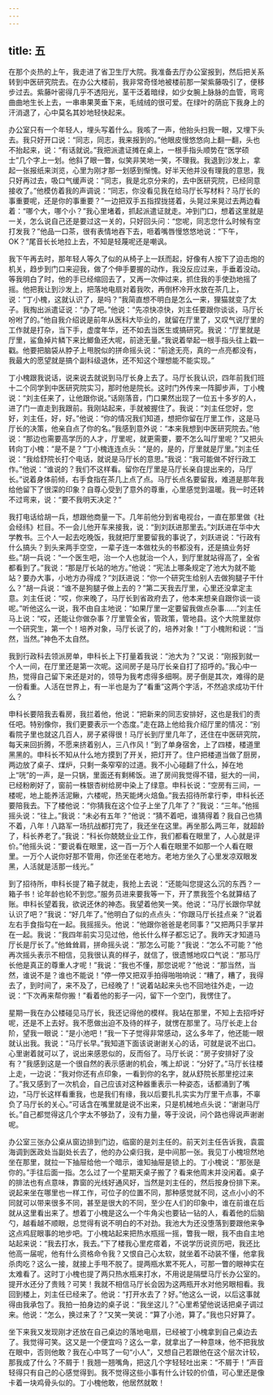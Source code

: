 ```yaml
---
---
---
```

title: 五
---




在那个炎热的上午，我走进了省卫生厅大院。我准备去厅办公室报到，然后把关系转到中医研究院去。在办公大楼前，我非常奇怪地被楼前那一架紫藤吸引了，便移步过去。紫藤叶密得几乎不透阳光，茎干泛着暗绿，如少女腕上脉脉的血管，弯弯曲曲地生长上去，一串串果荚垂下来，毛绒绒的很可爱。在绿叶的荫庇下我身上的汗消退了，心中莫名其妙地轻快起来。

办公室只有一个年轻人，埋头写着什么。我咳了一声，他抬头扫我一眼，又埋下头去。我只好开口说：“同志，同志，我来报到的。”他眼皮慢悠悠向上翻一翻，头也不抬起来，说：“有话就说。”我把派遣证摊在桌上，一根手指头顺势在“医学硕士”几个字上一划。他斜了眼一瞥，似笑非笑地一笑，不理我。我退到沙发上，拿起一张报纸来浏览，心里为刚才那一划感到惭愧。好半天他并没有理我的意思，我只好再过去，吸口气缓声说：“同志，我是北京分来的，去中医研究院，已经同意接收了。”他模仿着我的声调说：“同志，你没看见我在给马厅长写材料？马厅长的事重要呢，还是你的事重要？”一边把双手五指捏拢搓着，头晃过来晃过去两边看着：“哪个大，哪个小？”我心里堵着，抓起派遣证就走。冲到门口，想着这里就是一关，怎么说自己还是要过这一关的，只好回头问：“您呢，同志您什么时候有空打发我？”他品一口茶，很有表情地吞下去，咂着嘴唇慢悠悠地说：“下午，OK？”尾音长长地拉上去，不知是轻蔑呢还是嘲讽。

我下午再去时，那年轻人等久了似的从椅子上一跃而起，好像有人按下了迫击炮的机关，趋步到门口来迎我，做了个伸手要握的动作，我没反应过来，手垂着没动。等我明白了时，他的手已经缩回去了，又再一次伸过来，抓住我的手使劲地摇了摇。他把我让到沙发上，把落地电扇对着我吹，再倒杯冷开水放在茶几上，说：“丁小槐，这就认识了，是吗？”我简直想不明白是怎么一来，狸猫就变了太子。我掏出派遣证说：“办了吧。”他说：“先凉快凉快，刘主任要跟你谈谈，马厅长吩咐了的。”他自我介绍说是前年从医科大毕业的，就留在厅里了，又叹气说厅里的工作就是打杂，当下手，虚度年华，还不如去当医生或搞研究。我说：“厅里就是厅里，鲨鱼掉片鳞下来比鲫鱼还大呢，前途无量。”我说着举起一根手指头往上戳一戳。他要把脑袋从脖子上甩脱似的拼命摇头说：“前途无亮，真的一点亮都没有，我最大的愿望就是搞个副科级退休，还不知这个理想能不能实现。”

丁小槐跟我说话，说来说去就说到马厅长身上去了。马厅长我认识，四年前我们班十二个同学到中医研究院实习，那时他是院长。这时门外传来一阵脚步声，丁小槐说：“刘主任来了，让他跟你说。”话刚落音，门口果然出现了一位五十多岁的人，进了门一直走到我跟前。我刚站起来，手就被握住了。我说：“刘主任您好，您好，刘主任，好，好。”他说：“你的情况我们知道，想把你留在厅里工作，这是马厅长的决策，他亲自点了你的名。”我感到意外说：“本来我想到中医研究院去。”他说：“那边也需要高学历的人才，厅里呢，就更需要，要不怎么叫厅里呢？”又把头转向丁小槐：“是不是？”丁小槐连连点头：“是的，是的，厅里就是厅里。”刘主任说：“我给舒院长打个电话，就说是马厅长的意思。”我说：“我可能做不好行政工作。”他说：“谁说的？我们不这样看。留你在厅里是马厅长亲自提出来的，马厅长。”说着身体前倾，右手食指在茶几上点了点。马厅长点名要留我，难道是那年我给他留下了很深的印象？自尊心受到了意外的尊重，心里感觉到温暖。我一时还转不过弯来，说：“要不我明天决定？”

我打电话给胡一兵，想跟他商量一下。几年前他分到省电视台，一直在那里做《社会经纬》栏目。不一会儿他开车来接我，说：“到刘跃进那里去。”刘跃进在华中大学教书。三个人一起去吃晚饭，我就把厅里要留我的事说了，刘跃进说：“行政有什么搞头？到头来两手空空，一辈子连一本做枕头的书都没有，还是搞业务好些。”胡一兵说：“一个医生吧，治一个人也就治一个人，到厅里就站得高了，全省都看到了。”我说：“那是厅长站的地方。”他说：“宪法上哪条规定了池大为就不能站？要办大事，小地方办得成？”刘跃进说：“你一个研究生给别人去做狗腿子干什么？”胡一兵说：“谁不是狗腿子做上去的？”第二天我去厅里，心里还没拿定主意。刘主任说：“哎，你来晚了，马厅长到省政府去了，他本来想亲自跟你谈一谈呢。”听他这么一说，我不由自主地说：“如果厅里一定要留我做点杂事……”刘主任马上说：“哎，还能让你做杂事？厅里管全省，管政策，管地县。这个大院里就你一个研究生，第一个！培养对象，马厅长说了的，培养对象！”丁小槐附和说：“当然，当然。”神色不太自然。

我到行政科去领派房单，申科长上下打量着我说：“池大为？”又说：“刚报到就一个人一间，在厅里还是第一次呢。这间房子是马厅长亲自打了招呼的。”我心中一热，觉得自己留下来还是对的，领导为我考虑得多细啊。房子倒是其次，难得的是一份看重。人活在世界上，有一半也是为了“看重”这两个字活，不然追求成功干什么？

申科长要陪我去看房，我拦着他，他说：“把新来的同志安排好，这也是我们的责任吧。特别像你，我们更要表示一个态度。”走在路上他给我介绍厅里的情况：“别看院子里也就这几百人，房子紧得很！马厅长到厅里几年了，还住在中医研究院，每天来回折腾，不愿来挤着别人，三八作风！”到了单身宿舍，上了四楼，楼道里黑黑的。申科长不知从什么地方摸到了开关，把灯开了。住户把楼道当做了厨房，两边放了桌子、煤炉，只剩一条窄窄的过道。我不小心碰翻了什么，掉在地上“咣”的一声，是一只锅，里面还有剩稀饭。进了房间我觉得不错，挺大的一间，已经粉刷好了，窗前一株银杏树给房中染上了绿意。申科长说：“空房有三间，一楼呢，地上能养活泥鳅，六楼呢，热天能烤火焙鱼。”我去招待所拿行李，申科长还要陪我去。下了楼他说：“你猜我在这个位子上坐了几年了？”我说：“三年。”他摇摇头说：“往上。”我说：“未必有五年？”他说：“猜不着吧，谁猜得着？我自己也猜不着，八年！八路军一场抗战都打完了，我还坐在这里。再坐那么两三年，就超龄了，科长养老了。”我说：“科长你兢兢业业工作，我们都看在眼里了，人心就是评价。”他摇头说：“要说看在眼里，这一百一万个人看在眼里不如那一个人看在眼里。一万个人说你好那不管用，你还坐在老地方。老地方坐久了心里发凉双眼发黑，人活就是活那一线光。”

到了招待所，申科长提了箱子就走，我抢上去说：“还能叫您提这么沉的东西？一箱子书！论年龄也轮不到您。”服务员进来要我等一下，开了票我签个名就算结了账。申科长望着我，欲说还休的神态。我望着他笑一笑。他说：“马厅长跟你早就认识了吧？”我说：“好几年了。”他明白了似的点点头：“你跟马厅长挂点亲？”说着左右手食指勾在一起。我摇摇头。他说：“他跟你爸爸是老同事？”又把两只手掌并在一起。我说：“我四年前实习见过他，他长什么样子都忘记了。我昨天才知道马厅长是厅长了。”他耸耸肩，拼命摇头说：“那怎么可能？”我说：“怎么不可能？”他再次摇头表示不相信，见我很认真的样子，就信了，很遗憾地叹口气说：“那马厅长他是真正的尊重人才呢！”我说：“我也不懂，那您说呢？”他说：“那当然，当然，谁说不是？谁也不能说！”停一停又把双手拍得啪啪响说：“糟了，糟了，我得去了，到时间了，来不及了，已经晚了！”说着站起来头也不回地往外走，一边说：“下次再来帮你搬！”看着他的影子一闪，留下一个空门，我愣住了。

星期一我在办公楼碰见马厅长，我还记得他的模样。我站在那里，不知上去招呼好呢，还是不上去好。我不愿做出迫不及待的样子，就愣在那里了。马厅长走上台阶，望我一眼说：“是小池吧！”我一下子觉得非常感动，这么多年了，他还能一眼就认出我。我说：“马厅长早。”我知道下面该说谢谢关心的话，可就是说不出口。心里谢着就可以了，说出来感恩似的，反而俗了。马厅长说：“房子安排好了没有？”我感到这是一个很自然的表示感谢的机会，嘴上却说：“分好了。”马厅长往楼上走，一边说：“我对你还有点印象，一看到你的名字，就从舒院长那里挖过来了。”我又感到了一次机会，自己应该对这种器重表示一种姿态，话都涌到了嘴边，“马厅长这样看重我，也是我们有缘，我以后要扎扎实实为厅里干点事，不辜负了马厅长的关心。”可话含在嘴里就是说不出来，只是机械地点头说：“谢谢马厅长。”自己都觉得这几个字太不够劲了，没有力量，等于没说，问个路也得说声谢谢呢。

办公室三张办公桌从窗边排到门边，临窗的是刘主任的。前天刘主任告诉我，袁震海调到医政处当副处长去了，他的办公桌归我，是中间那一张。我见丁小槐坦然地坐在那里，就拉一下抽屉给他一个暗示，谁知抽屉是锁上的。丁小槐说：“那张是你的。”手往后面一指。怎么过了一个星期天桌子搬了？看来他周末并没闲着。桌子的排法也有点意味，靠窗的光线好通风好，当然是刘主任的，然后按身份排下来。说起来坐在哪里也一样工作，可位子的位置不同，那种感觉就不同，这点小小的不同就可以带来很多不同，甚至是很大的不同，至少在人们的印象中，谁在前谁在后就从这里看出来了。想着丁小槐是这么一个牛角尖也要钻一钻的人，看着他的后脑勺，越看越不顺眼，总觉得有说不明白的不对劲。我池大为还没堕落到要跟他来争这点鸡屁眼事的地步吧。丁小槐站起来把热水瓶摇一摇，瞥我一眼，我不由自主地站起来说：“我去打水，我去。”下了楼我心里疙瘩着，不说学历说资历吧，我还比他高一届呢，他有什么资格命令我？又恨自己心太软，就坐着不动装不懂，他拿我杀肉吃？这么一接，就接上手甩不脱了。提两瓶水累不死人，可那一瞥的眼神实在太难看了。这时丁小槐也提了两只热水瓶来打水，不用说是隔壁马厅长办公室的。提开水还分了贵贱？可笑！我就不相信马厅长会因为这两瓶开水对他另眼相看。我回到楼上，刘主任已经来了。他说：“打开水去了？好。”他这么一说，以后这事就得由我承包了。我拍一拍身边的桌子说：“我坐这儿？”心里希望他说话把桌子调过来。他说：“怎么，换过来了？”又笑一笑说：“算了小池，算了。”我也只好算了。

坐下来我又发现刚才还放在自己桌边的落地电扇，已经被丁小槐拿到自己桌边去了。我觉得可笑。这又是一个便宜吗？这么一拿，就拿出了一种意味，他不把我放在眼中，否则他敢？我在心中骂了一句“小人”，又想自己若跟他在这个层次计较，那我成了什么？不屑于！我翘一翘嘴角，把这几个字轻轻吐出来：“不屑于！”声音轻得只有自己的心感觉得到。我不觉得这些小事有什么计较的价值，可心里还是像卡着一块鸡骨头似的。丁小槐他敢，他居然就敢！